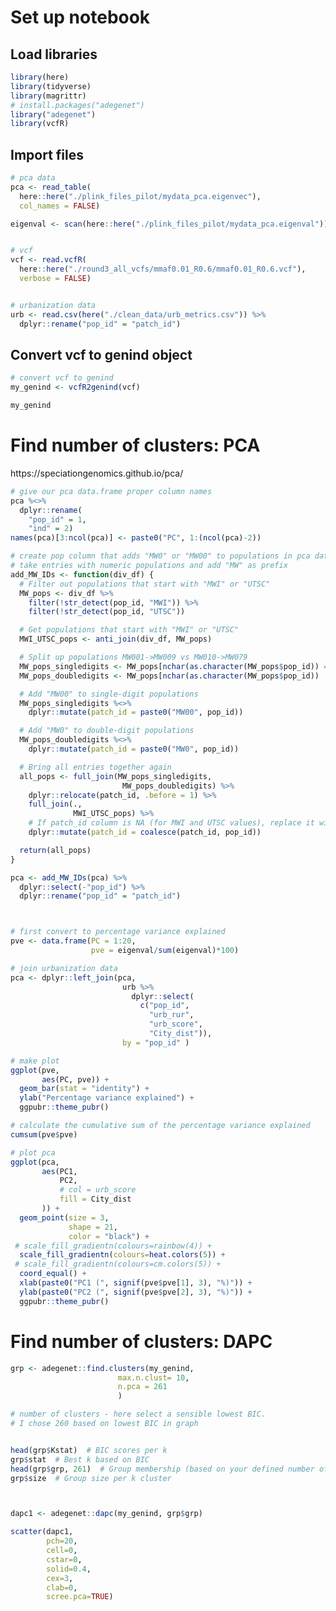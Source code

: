 # Set up notebook
## Load libraries
```r
library(here)
library(tidyverse)
library(magrittr)
# install.packages("adegenet")
library("adegenet")
library(vcfR)

```

## Import files
```r
# pca data
pca <- read_table(
  here::here("./plink_files_pilot/mydata_pca.eigenvec"), 
  col_names = FALSE)

eigenval <- scan(here::here("./plink_files_pilot/mydata_pca.eigenval"))


# vcf
vcf <- read.vcfR(
  here::here("./round3_all_vcfs/mmaf0.01_R0.6/mmaf0.01_R0.6.vcf"),
  verbose = FALSE)


# urbanization data
urb <- read.csv(here("./clean_data/urb_metrics.csv")) %>%
  dplyr::rename("pop_id" = "patch_id")


```

## Convert vcf to genind object
```r
# convert vcf to genind
my_genind <- vcfR2genind(vcf)

my_genind

```

# Find number of clusters: PCA
https://speciationgenomics.github.io/pca/
```r
# give our pca data.frame proper column names
pca %<>%
  dplyr::rename(
    "pop_id" = 1,
    "ind" = 2)
names(pca)[3:ncol(pca)] <- paste0("PC", 1:(ncol(pca)-2))

# create pop column that adds "MW0" or "MW00" to populations in pca data that lists some pops as simply "8" instead of "MW008", for instance
# take entries with numeric populations and add "MW" as prefix
add_MW_IDs <- function(div_df) {
  # Filter out populations that start with "MWI" or "UTSC"
  MW_pops <- div_df %>%
    filter(!str_detect(pop_id, "MWI")) %>%
    filter(!str_detect(pop_id, "UTSC"))

  # Get populations that start with "MWI" or "UTSC"
  MWI_UTSC_pops <- anti_join(div_df, MW_pops)

  # Split up populations MW001->MW009 vs MW010->MW079
  MW_pops_singledigits <- MW_pops[nchar(as.character(MW_pops$pop_id)) == 1, ]
  MW_pops_doubledigits <- MW_pops[nchar(as.character(MW_pops$pop_id)) != 1, ]

  # Add "MW00" to single-digit populations
  MW_pops_singledigits %<>%
    dplyr::mutate(patch_id = paste0("MW00", pop_id))

  # Add "MW0" to double-digit populations
  MW_pops_doubledigits %<>%
    dplyr::mutate(patch_id = paste0("MW0", pop_id))

  # Bring all entries together again
  all_pops <- full_join(MW_pops_singledigits,
                         MW_pops_doubledigits) %>%
    dplyr::relocate(patch_id, .before = 1) %>%
    full_join(.,
              MWI_UTSC_pops) %>%
    # If patch_id column is NA (for MWI and UTSC values), replace it with value from pop_id
    dplyr::mutate(patch_id = coalesce(patch_id, pop_id))

  return(all_pops)
}

pca <- add_MW_IDs(pca) %>%
  dplyr::select(-"pop_id") %>%
  dplyr::rename("pop_id" = "patch_id")



# first convert to percentage variance explained
pve <- data.frame(PC = 1:20,
                  pve = eigenval/sum(eigenval)*100)

# join urbanization data
pca <- dplyr::left_join(pca,
                         urb %>%
                           dplyr::select(
                             c("pop_id",
                               "urb_rur",
                               "urb_score",
                               "City_dist")),
                         by = "pop_id" )

# make plot
ggplot(pve,
       aes(PC, pve)) +
  geom_bar(stat = "identity") +
  ylab("Percentage variance explained") +
  ggpubr::theme_pubr()

# calculate the cumulative sum of the percentage variance explained
cumsum(pve$pve)

# plot pca
ggplot(pca, 
       aes(PC1,
           PC2,
           # col = urb_score
           fill = City_dist
       )) + 
  geom_point(size = 3,
             shape = 21,
             color = "black") +
 # scale_fill_gradientn(colours=rainbow(4)) +
  scale_fill_gradientn(colours=heat.colors(5)) +
 # scale_fill_gradientn(colours=cm.colors(5)) +
  coord_equal() +
  xlab(paste0("PC1 (", signif(pve$pve[1], 3), "%)")) +
  ylab(paste0("PC2 (", signif(pve$pve[2], 3), "%)")) +
  ggpubr::theme_pubr()


```

# Find number of clusters: DAPC
```r
grp <- adegenet::find.clusters(my_genind,
                        max.n.clust= 10, 
                        n.pca = 261
                        )

# number of clusters - here select a sensible lowest BIC.
# I chose 260 based on lowest BIC in graph


head(grp$Kstat)  # BIC scores per k
grp$stat  # Best k based on BIC
head(grp$grp, 261)  # Group membership (based on your defined number of clusters)
grp$size  # Group size per k cluster



dapc1 <- adegenet::dapc(my_genind, grp$grp)

scatter(dapc1,
        pch=20,
        cell=0,
        cstar=0, 
        solid=0.4,
        cex=3,
        clab=0,
        scree.pca=TRUE)
```

